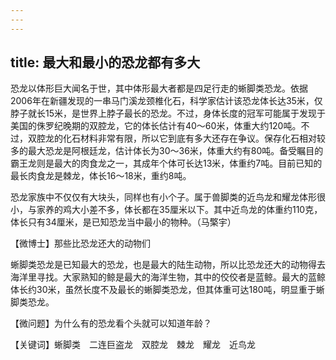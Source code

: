 ```yaml
---
---
---
```

title: 最大和最小的恐龙都有多大
---




恐龙以体形巨大闻名于世，其中体形最大者都是四足行走的蜥脚类恐龙。依据2006年在新疆发现的一串马门溪龙颈椎化石，科学家估计该恐龙体长达35米，仅脖子就长15米，是世界上脖子最长的恐龙。不过，身体长度的冠军可能属于发现于美国的侏罗纪晚期的双腔龙，它的体长估计有40～60米，体重大约120吨。不过，双腔龙的化石材料非常有限，所以它到底有多大还存在争议。保存化石相对较多的最大恐龙是阿根廷龙，估计体长为30～36米，体重大约有80吨。备受瞩目的霸王龙则是最大的肉食龙之一，其成年个体可长达13米，体重约7吨。目前已知的最长肉食龙是棘龙，体长16～18米，重约8吨。



恐龙家族中不仅仅有大块头，同样也有小个子。属于兽脚类的近鸟龙和耀龙体形很小，与家养的鸡大小差不多，体长都在35厘米以下。其中近鸟龙的体重约110克，体长只有34厘米，是已知恐龙当中最小的物种。（马檠宇）





【微博士】那些比恐龙还大的动物们

蜥脚类恐龙是已知最大的恐龙，也是最大的陆生动物，所以比恐龙还大的动物得去海洋里寻找。大家熟知的鲸是最大的海洋生物，其中的佼佼者是蓝鲸。最大的蓝鲸体长约30米，虽然长度不及最长的蜥脚类恐龙，但其体重可达180吨，明显重于蜥脚类恐龙。

【微问题】为什么有的恐龙看个头就可以知道年龄？

【关键词】蜥脚类　二连巨盗龙　双腔龙　棘龙　耀龙　近鸟龙